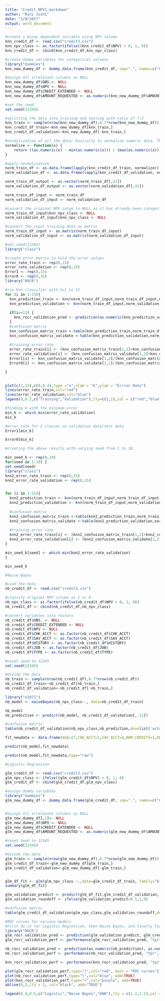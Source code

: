 ```yaml
---
title: "Credit_NPV1_markdown"
author: "Rini Joshi"
date: "3/8/2017"
output: word_document
---
```



```r
#create a binay dependent variable using NPV column 
knn_credit_df <- read.csv("credit3.csv")
knn_npv_class <- as.factor(ifelse((knn_credit_df$NPV) > 0, 1, 0))
knn_credit_df <- cbind(knn_credit_df,knn_npv_class)
```

```r

#create dummy variables for categorical columns
library("dummies")
knn_new_dummy_df <- dummy.data.frame(knn_credit_df, sep=".", names=c("CHK_ACCT","SAV_ACCT","HISTORY","JOB","TYPE"))

#assign all irrelevant columns as NULL
knn_new_dummy_df$OBS.<- NULL
knn_new_dummy_df$NPV <- NULL
knn_new_dummy_df$CREDIT_EXTENDED <- NULL
knn_new_dummy_df$AMOUNT_REQUESTED <- as.numeric(knn_new_dummy_df$AMOUNT_REQUESTED)

#set the seed
set.seed(12345)

#splitting the data into training and testing with ratio of 7:3
knn_train <- sample(nrow(knn_new_dummy_df),0.7*nrow(knn_new_dummy_df))
knn_credit_df_train<-knn_new_dummy_df[knn_train,]
knn_credit_df_validation<-knn_new_dummy_df[-knn_train,]
```

```r
#normalization of all the data; basically to normalize numeric data. The rest of the data is either binary or NULL.
normalize <- function(x) {
    return ((as.numeric(x) - min(as.numeric(x))) / (max(as.numeric(x)) - min(as.numeric(x))))
}

#apply normalization
norm_train_df <- as.data.frame(lapply(knn_credit_df_train, normalize))
norm_validation_df <- as.data.frame(lapply(knn_credit_df_validation, normalize))

norm_train_df_output <- as.vector(norm_train_df[,41])
norm_validation_df_output <- as.vector(norm_validation_df[,41])

norm_train_df_input <- norm_train_df
norm_validation_df_input <- norm_validation_df

#convert the original NPV colum to NULL as it has already been categorized to npv_class
norm_train_df_input$knn_npv_class <- NULL
norm_validation_df_input$knn_npv_class <- NULL

#convert the input training data as matrix
norm_train_df_input <- as.matrix(norm_train_df_input)
norm_validation_df_input <- as.matrix(norm_validation_df_input)

#set.seed(12345)
library("class")

#create error matrix to hold the error values
error_rate_train <- rep(0,15)
error_rate_validation <- rep(0,15)
Error1 <- rep(0,15)
Error0 <- rep(0,15)
library("ROCR")

#run Knn classifier with k=1 to 15
for (i in 1:15){
  knn_prediction_train <- knn(norm_train_df_input,norm_train_df_input,norm_train_df_output,k=i)
  knn_prediction_validation <- knn(norm_train_df_input,norm_validation_df_input,norm_train_df_output,k=i)
  
  if(i==13) {
    knn_rocr_validation_pred <- prediction(as.numeric(knn_prediction_validation),as.numeric(norm_validation_df_output))
  }
  #confusion matrix
  knn_confusion_matrix_train <-table(knn_prediction_train,norm_train_df_output)
  knn_confusion_matrix_validate <-table(knn_prediction_validation,norm_validation_df_output)
  
  #training error rate
  error_rate_train[i] <- (knn_confusion_matrix_train[1,2]+knn_confusion_matrix_train[2,1])/sum(knn_confusion_matrix_train)
  error_rate_validation[i] <- (knn_confusion_matrix_validate[1,2]+knn_confusion_matrix_validate[2,1])/sum(knn_confusion_matrix_validate) 
  Error1[i] <- knn_confusion_matrix_validate[1,2]/(knn_confusion_matrix_validate[1,2]+knn_confusion_matrix_validate[2,2])
  Error0[i] <- knn_confusion_matrix_validate[2,1]/(knn_confusion_matrix_validate[2,1]+knn_confusion_matrix_validate[1,1])

}
 

```

```r
plot(c(1,15),c(0,0.4),type ="n",xlab = "k",ylab = "Errror Rate")
lines(error_rate_train,col="red")
lines(error_rate_validation,col="blue")
legend(9,0.1,c("Training","Validation"),lty=c(1,1),col = c("red","blue"))

#finding k with the minimum error
min_k <- which.min(error_rate_validation)
min_k

```

```r
#error rate for 2 classes on validation data/test data
Error1[min_k]

Error0[min_k]
```

```r

#creating the above results with varying seed from 1 to 10.

min_seed_k <- rep(0,10)
for(seed in 1:10) {
set.seed(seed)
library("class")
knn2_error_rate_train <- rep(0,15)
knn2_error_rate_validation <- rep(0,15)


for (i in 1:15){
  knn2_prediction_train <- knn(norm_train_df_input,norm_train_df_input,norm_train_df_output,k=i)
  knn2_prediction_validation <- knn(norm_train_df_input,norm_validation_df_input,norm_train_df_output,k=i)
 
  #confusion matrix
  knn2_confusion_matrix_train <-table(knn2_prediction_train,norm_train_df_output)
  knn2_confusion_matrix_validate <-table(knn2_prediction_validation,norm_validation_df_output)
  
  #training error rate
  knn2_error_rate_train[i] <- (knn2_confusion_matrix_train[1,2]+knn2_confusion_matrix_train[2,1])/sum(knn2_confusion_matrix_train)
  knn2_error_rate_validation[i] <- (knn2_confusion_matrix_validate[1,2]+knn2_confusion_matrix_validate[2,1])/sum(knn2_confusion_matrix_validate) 
}

min_seed_k[seed] <- which.min(knn2_error_rate_validation)
}

min_seed_k
```


```r
#Naive Bayes

#Load the data
nb_credit_df <- read.csv("credit3.csv")

#classify original NPV column as 1 or 0
nb_npv_class <- as.factor(ifelse(nb_credit_df$NPV > 0, 1, 0))
nb_credit_df <- cbind(nb_credit_df,nb_npv_class)

#convert variables into factors
nb_credit_df$OBS. <- NULL
nb_credit_df$CREDIT_EXTENDED <- NULL
nb_credit_df$NPV <- NULL
nb_credit_df$CHK_ACCT <- as.factor(nb_credit_df$CHK_ACCT)
nb_credit_df$SAV_ACCT <- as.factor(nb_credit_df$SAV_ACCT)
nb_credit_df$HISTORY <- as.factor(nb_credit_df$HISTORY)
nb_credit_df$JOB <- as.factor(nb_credit_df$JOB)
nb_credit_df$TYPE <- as.factor(nb_credit_df$TYPE)

#reset seed to 12345
set.seed(12345)

#divide the data
nb_train <- sample(nrow(nb_credit_df),0.7*nrow(nb_credit_df))
nb_credit_df_train<-nb_credit_df[nb_train,]
nb_credit_df_validation<-nb_credit_df[-nb_train,]

```
```r

library("e1071")
nb_model <- naiveBayes(nb_npv_class~., data=nb_credit_df_train)

nb_model 
nb_prediction <- predict(nb_model, nb_credit_df_validation[,-21])

#confusion matrix
table(nb_credit_df_validation$nb_npv_class,nb_prediction,dnn=list('actual','predicted'))

```

```r
fit_newdata <- data.frame(AGE=27,CHK_ACCT=1,SAV_ACCT=4,NUM_CREDITS=1,DURATION=12,HISTORY=1,PRESENT_RESIDENT=1,EMPLOYMENT=1,JOB=2,NUM_DEPENDENTS=0,RENT=1,INSTALL_RATE=3,GUARANTOR=0,OTHER_INSTALL=0,OWN_RES=0,TELEPHONE=1,FOREIGN=0,REAL_ESTATE=0,TYPE=2,AMOUNT_REQUESTED=4500)

predict(nb_model,fit_newdata)

predict(nb_model,fit_newdata,type="raw")
```

```r
#Logistic Regression

glm_credit_df <- read.csv("credit3.csv")
glm_npv_class <- ifelse((glm_credit_df$NPV) > 0, 1, 0)
glm_credit_df <- cbind(glm_credit_df,glm_npv_class)

#assign dummy variables
library("dummies")
glm_new_dummy_df <- dummy.data.frame(glm_credit_df, sep=".", names=c("CHK_ACCT","SAV_ACCT","HISTORY","JOB","TYPE"))


#assign all irrelevant columns as NULL
glm_new_dummy_df[,1]<- NULL
glm_new_dummy_df$NPV <- NULL
glm_new_dummy_df$CREDIT_EXTENDED <- NULL
glm_new_dummy_df$AMOUNT_REQUESTED <- as.numeric(glm_new_dummy_df$AMOUNT_REQUESTED)

#reset seed to 12345
set.seed(12345)

#divide the data
glm_train <- sample(nrow(glm_new_dummy_df),0.7*nrow(glm_new_dummy_df))
glm_credit_df_train<-glm_new_dummy_df[glm_train,]
glm_credit_df_validation<-glm_new_dummy_df[-glm_train,]


glm_df_fit <- glm(glm_npv_class ~.,data=glm_credit_df_train, family="binomial")
summary(glm_df_fit)

glm_validation_predict <- predict(glm_df_fit,glm_credit_df_validation, type="response")
glm_validation_roundoff <- ifelse(glm_validation_predict>0.5,1,0)

#confusion matrix
table(glm_credit_df_validation$glm_npv_class,glm_validation_roundoff,dnn=list('actual','predicted'))

```

```r
#ROC curves for various models
#First do it for Logistic Regression, then Naive Bayes, and finally for KNN. Plot on one graph.
library("ROCR")
glm_rocr_validation_pred <- prediction(glm_validation_predict, glm_credit_df_validation$glm_npv_class)
glm_rocr_validation_perf <- performance(glm_rocr_validation_pred, "tpr", "fpr")

nb_rocr_validation_pred <- prediction(as.numeric(nb_prediction), as.numeric(nb_credit_df_validation$nb_npv_class))
nb_rocr_validation_perf <- performance(nb_rocr_validation_pred, "tpr", "fpr")

knn_rocr_validation_perf <- performance(knn_rocr_validation_pred, "tpr", "fpr")

plot(glm_rocr_validation_perf,type="l",col="red", main = "ROC curves")
plot(nb_rocr_validation_perf,type="l",col="blue", add=TRUE)
plot(knn_rocr_validation_perf,type="l",col="purple", add=TRUE)
abline(0,1,lty = 2, col="black", add="TRUE")

legend(0.4,0.5,c("Logistic","Naive Bayes","KNN"),lty = c(1.2,1.2),col = c("red","blue","purple"))


```



